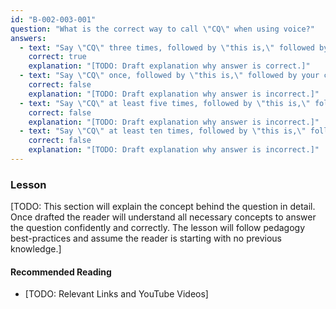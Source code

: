 ```yaml
---
id: "B-002-003-001"
question: "What is the correct way to call \"CQ\" when using voice?"
answers:
  - text: "Say \"CQ\" three times, followed by \"this is,\" followed by your call sign spoken three times"
    correct: true
    explanation: "[TODO: Draft explanation why answer is correct.]"
  - text: "Say \"CQ\" once, followed by \"this is,\" followed by your call sign spoken three times"
    correct: false
    explanation: "[TODO: Draft explanation why answer is incorrect.]"
  - text: "Say \"CQ\" at least five times, followed by \"this is,\" followed by your call sign spoken once"
    correct: false
    explanation: "[TODO: Draft explanation why answer is incorrect.]"
  - text: "Say \"CQ\" at least ten times, followed by \"this is,\" followed by your call sign spoken once"
    correct: false
    explanation: "[TODO: Draft explanation why answer is incorrect.]"
---
```


### Lesson

[TODO: This section will explain the concept behind the question in detail. Once drafted the reader will understand all necessary concepts to answer the question confidently and correctly. The lesson will follow pedagogy best-practices and assume the reader is starting with no previous knowledge.]

#### Recommended Reading

- [TODO: Relevant Links and YouTube Videos]
